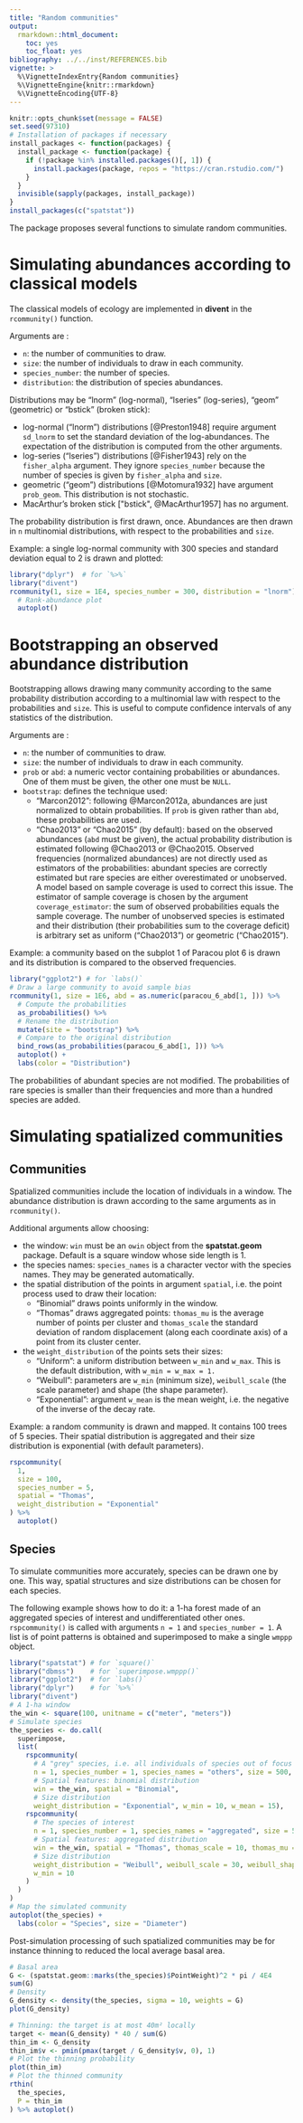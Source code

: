 ```yaml
---
title: "Random communities"
output:
  rmarkdown::html_document:
    toc: yes
    toc_float: yes
bibliography: ../../inst/REFERENCES.bib
vignette: >
  %\VignetteIndexEntry{Random communities}
  %\VignetteEngine{knitr::rmarkdown}
  %\VignetteEncoding{UTF-8}
---
```


```r
knitr::opts_chunk$set(message = FALSE)
set.seed(97310)
# Installation of packages if necessary
install_packages <- function(packages) {
  install_package <- function(package) {
    if (!package %in% installed.packages()[, 1]) {
      install.packages(package, repos = "https://cran.rstudio.com/")
    }
  }
  invisible(sapply(packages, install_package))
}
install_packages(c("spatstat"))
```

The package proposes several functions to simulate random communities.


# Simulating abundances according to classical models

The classical models of ecology are implemented in **divent** in the `rcommunity()` function.

Arguments are :

- `n`: the number of communities to draw.
- `size`: the number of individuals to draw in each community.
- `species_number`: the number of species.
- `distribution`: the distribution of species abundances.

Distributions may be "lnorm" (log-normal), "lseries" (log-series), "geom" (geometric) or "bstick" (broken stick):

- log-normal ("lnorm") distributions [@Preston1948] require argument `sd_lnorm` to set the standard deviation of the log-abundances. 
The expectation of the distribution is computed from the other arguments.
- log-series ("lseries") distributions [@Fisher1943] rely on the `fisher_alpha` argument.
They ignore `species_number` because the number of species is given by  `fisher_alpha` and `size`.
-  geometric ("geom") distributions [@Motomura1932] have argument `prob_geom`.
This distribution is not stochastic.
- MacArthur's broken stick ["bstick", @MacArthur1957] has no argument.

The probability distribution is first drawn, once.
Abundances are then drawn in `n` multinomial distributions, with respect to the probabilities and `size`.

Example: a single log-normal community with 300 species and standard deviation equal to 2 is drawn and plotted:

```r
library("dplyr")  # for `%>%`
library("divent")
rcommunity(1, size = 1E4, species_number = 300, distribution = "lnorm") %>% 
  # Rank-abundance plot
  autoplot()
```


# Bootstrapping an observed abundance distribution

Bootstrapping allows drawing many community according to the same probability distribution according to a multinomial law with respect to the probabilities and `size`.
This is useful to compute confidence intervals of any statistics of the distribution.

Arguments are :

- `n`: the number of communities to draw.
- `size`: the number of individuals to draw in each community.
- `prob` or `abd`: a numeric vector containing probabilities or abundances.
One of them must be given, the other one must be `NULL`.
- `bootstrap`: defines the technique used:
    - "Marcon2012": following @Marcon2012a, abundances are just normalized to obtain probabilities.
    If `prob` is given rather than `abd`, these probabilities are used.
    - "Chao2013" or "Chao2015" (by default): based on the observed abundances (`abd` must be given), the actual probability distribution is estimated following @Chao2013 or @Chao2015.
    Observed frequencies (normalized abundances) are not directly used as estimators of the probabilities: abundant species are correctly estimated but rare species are either overestimated or unobserved.
    A model based on sample coverage is used to correct this issue.
    The estimator of sample coverage is chosen by the argument `coverage_estimator`: the sum of observed probabilities equals the sample coverage.
    The number of unobserved species is estimated and their distribution (their probabilities sum to the coverage deficit) is arbitrary set as uniform ("Chao2013") or geometric ("Chao2015").

Example: a community based on the subplot 1 of Paracou plot 6 is drawn and its distribution is compared to the observed frequencies.

```r
library("ggplot2") # for `labs()`
# Draw a large community to avoid sample bias
rcommunity(1, size = 1E6, abd = as.numeric(paracou_6_abd[1, ])) %>% 
  # Compute the probabilities
  as_probabilities() %>% 
  # Rename the distribution
  mutate(site = "bootstrap") %>% 
  # Compare to the original distribution
  bind_rows(as_probabilities(paracou_6_abd[1, ])) %>% 
  autoplot() +
  labs(color = "Distribution")
```

The probabilities of abundant species are not modified.
The probabilities of rare species is smaller than their frequencies and more than a hundred species are added.


# Simulating spatialized communities

## Communities

Spatialized communities include the location of individuals in a window.
The abundance distribution is drawn according to the same arguments as in `rcommunity()`.

Additional arguments allow choosing:

- the window: `win` must be an `owin` object from the **spatstat.geom** package.
Default is a square window whose side length is 1.
- the species names: `species_names` is a character vector with the species names.
They may be generated automatically.
- the spatial distribution of the points in argument `spatial`, i.e. the point process used to draw their location:
    - "Binomial" draws points uniformly in the window.
    - "Thomas" draws aggregated points: `thomas_mu` is the average number of points per cluster and `thomas_scale`  the standard deviation of random displacement (along each coordinate axis) of a point from its cluster center.
- the `weight_distribution` of the points sets their sizes:
    - "Uniform": a uniform distribution between `w_min` and `w_max`.
    This is the default distribution, with `w_min = w_max = 1.`
    - "Weibull": parameters are `w_min` (minimum size), `weibull_scale` (the scale parameter) and shape (the shape parameter).
    - "Exponential": argument `w_mean` is the mean weight, i.e. the negative of the inverse of the decay rate.

Example: a random community is drawn and mapped.
It contains 100 trees of 5 species. 
Their spatial distribution is aggregated and their size distribution is exponential (with default parameters).

```r
rspcommunity(
  1, 
  size = 100, 
  species_number = 5, 
  spatial = "Thomas", 
  weight_distribution = "Exponential"
) %>% 
  autoplot()
```

## Species

To simulate communities more accurately, species can be drawn one by one.
This way, spatial structures and size distributions can be chosen for each species.

The following example shows how to do it: a 1-ha forest made of an aggregated species of interest and undifferentiated other ones.
`rspcommunity()` is called with arguments `n = 1` and `species_number = 1`.
A list is of point patterns is obtained and superimposed to make a single `wmppp` object.

```r
library("spatstat") # for `square()`
library("dbmss")    # for `superimpose.wmppp()`
library("ggplot2")  # for `labs()`
library("dplyr")    # for `%>%`
library("divent")
# A 1-ha window
the_win <- square(100, unitname = c("meter", "meters"))
# Simulate species
the_species <- do.call(
  superimpose,
  list(
    rspcommunity(
      # A "grey" species, i.e. all individuals of species out of focus
      n = 1, species_number = 1, species_names = "others", size = 500,
      # Spatial features: binomial distribution
      win = the_win, spatial = "Binomial",
      # Size distribution
      weight_distribution = "Exponential", w_min = 10, w_mean = 15),
    rspcommunity(
      # The species of interest
      n = 1, species_number = 1, species_names = "aggregated", size = 50,
      # Spatial features: aggregated distribution
      win = the_win, spatial = "Thomas", thomas_scale = 10, thomas_mu = 20,
      # Size distribution
      weight_distribution = "Weibull", weibull_scale = 30, weibull_shape = 2,
      w_min = 10
    )
  )
)
# Map the simulated community
autoplot(the_species) +
  labs(color = "Species", size = "Diameter")
```

Post-simulation processing of such spatialized communities may be for instance thinning to reduced the local average basal area.

```r
# Basal area
G <- (spatstat.geom::marks(the_species)$PointWeight)^2 * pi / 4E4
sum(G)
# Density
G_density <- density(the_species, sigma = 10, weights = G)
plot(G_density)

# Thinning: the target is at most 40m² locally
target <- mean(G_density) * 40 / sum(G)
thin_im <- G_density
thin_im$v <- pmin(pmax(target / G_density$v, 0), 1)
# Plot the thinning probability
plot(thin_im)
# Plot the thinned community 
rthin(
  the_species,
  P = thin_im
) %>% autoplot()
```

